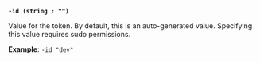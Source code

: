 <a id="token-flag-id" />

**`-id (string : "")`**

Value for the token. By default, this is an auto-generated value. Specifying 
this value requires sudo permissions.

**Example**: `-id "dev"`